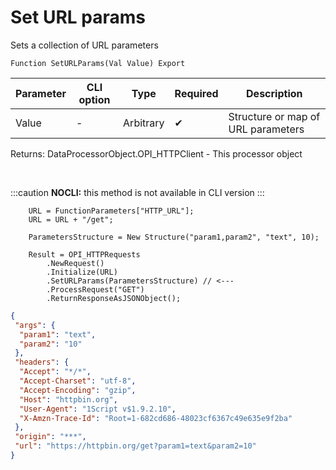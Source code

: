 ﻿---
sidebar_position: 3
description: Set URL params  and other functions to work with HTTP-client in the Open Integration Package, a free open-source integration library for 1C:Enterprise 8, OneScript and CLI
keywords: [1C, 1С, 1С:Enterprise, 1С:Enterprise 8.3, API, Integration, Services, Exchange, OneScript, CLI, HTTP-client]
---


# Set URL params 
 Sets a collection of URL parameters



`Function SetURLParams(Val Value) Export`

  | Parameter | CLI option | Type | Required | Description |
  |-|-|-|-|-|
  | Value | - | Arbitrary | &#x2714; | Structure or map of URL parameters |

  
  Returns:  DataProcessorObject.OPI_HTTPClient - This processor object

<br/>


:::caution
**NOCLI:** this method is not available in CLI version
:::
<br/>



```bsl title="1C:Enterprise/OneScript code example"
    URL = FunctionParameters["HTTP_URL"];
    URL = URL + "/get";

    ParametersStructure = New Structure("param1,param2", "text", 10);

    Result = OPI_HTTPRequests
        .NewRequest()
        .Initialize(URL)
        .SetURLParams(ParametersStructure) // <---
        .ProcessRequest("GET")
        .ReturnResponseAsJSONObject();
```
 



```json title="Result"
{
 "args": {
  "param1": "text",
  "param2": "10"
 },
 "headers": {
  "Accept": "*/*",
  "Accept-Charset": "utf-8",
  "Accept-Encoding": "gzip",
  "Host": "httpbin.org",
  "User-Agent": "1Script v$1.9.2.10",
  "X-Amzn-Trace-Id": "Root=1-682cd686-48023cf6367c49e635e9f2ba"
 },
 "origin": "***",
 "url": "https://httpbin.org/get?param1=text&param2=10"
}
```
